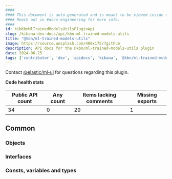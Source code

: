```yaml
---
####
#### This document is auto-generated and is meant to be viewed inside our experimental, new docs system.
#### Reach out in #docs-engineering for more info.
####
id: kibKbnMlTrainedModelsUtilsPluginApi
slug: /kibana-dev-docs/api/kbn-ml-trained-models-utils
title: "@kbn/ml-trained-models-utils"
image: https://source.unsplash.com/400x175/?github
description: API docs for the @kbn/ml-trained-models-utils plugin
date: 2024-06-25
tags: ['contributor', 'dev', 'apidocs', 'kibana', '@kbn/ml-trained-models-utils']
---
```




Contact [@elastic/ml-ui](https://github.com/orgs/elastic/teams/ml-ui) for questions regarding this plugin.

**Code health stats**

| Public API count  | Any count | Items lacking comments | Missing exports |
|-------------------|-----------|------------------------|-----------------|
| 34 | 0 | 29 | 1 |

## Common

### Objects
<DocDefinitionList data={kbnMlTrainedModelsUtilsObj.common.objects}/>

### Interfaces
<DocDefinitionList data={kbnMlTrainedModelsUtilsObj.common.interfaces}/>

### Consts, variables and types
<DocDefinitionList data={kbnMlTrainedModelsUtilsObj.common.misc}/>

